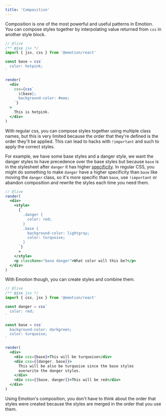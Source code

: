 ```yaml
---
title: 'Composition'
---
```


Composition is one of the most powerful and useful patterns in Emotion. You can compose styles together by interpolating value returned from `css` in another style block.

```jsx
// @live
/** @jsx jsx */
import { jsx, css } from '@emotion/react'

const base = css`
  color: hotpink;
`

render(
  <div
    css={css`
      ${base};
      background-color: #eee;
    `}
  >
    This is hotpink.
  </div>
)
```

With regular css, you can compose styles together using multiple class names, but this is very limited because the order that they're defined is the order they'll be applied. This can lead to hacks with `!important` and such to apply the correct styles.

For example, we have some base styles and a danger style, we want the danger styles to have precedence over the base styles but because `base` is in the stylesheet after `danger` it has higher [specificity](https://developer.mozilla.org/en-US/docs/Web/CSS/Specificity). In regular CSS, you might do something to make `danger` have a higher specificity than `base` like moving the `danger` class, so it's more specific than `base`, use `!important` or abandon composition and rewrite the styles each time you need them.

```jsx
// @live
render(
  <div>
    <style>
      {`
        .danger {
          color: red;
        }
        .base {
          background-color: lightgray;
          color: turquoise;
        }
      `}
      >
    </style>
    <p className="base danger">What color will this be?</p>
  </div>
)
```

With Emotion though, you can create styles and combine them.

```jsx
// @live
/** @jsx jsx */
import { css, jsx } from '@emotion/react'

const danger = css`
  color: red;
`

const base = css`
  background-color: darkgreen;
  color: turquoise;
`

render(
  <div>
    <div css={base}>This will be turquoise</div>
    <div css={[danger, base]}>
      This will be also be turquoise since the base styles
      overwrite the danger styles.
    </div>
    <div css={[base, danger]}>This will be red</div>
  </div>
)
```

Using Emotion's composition, you don't have to think about the order that styles were created because the styles are merged in the order that you use them.
